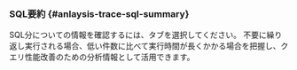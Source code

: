 ### SQL要約 {#anlaysis-trace-sql-summary}

<ImgLang img="analysis-tx-sql-summary.png" desc="SQL要約" />

SQL分についての情報を確認するには、<Cmdname sid="TTL06129" className="uitext" />タブを選択してください。 不要に繰り返し実行される場合、低い件数に比べて実行時間が長くかかる場合を把握し、クエリ性能改善のための分析情報として活用できます。
